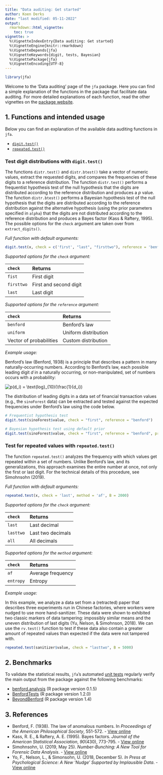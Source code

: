 ```yaml
---
title: "Data auditing: Get started"
author: Koen Derks
date: "last modified: 05-11-2022"
output: 
  rmarkdown::html_vignette:
    toc: true
vignette: >
  %\VignetteIndexEntry{Data auditing: Get started}
  %\VignetteEngine{knitr::rmarkdown}
  %\VignetteDepends{jfa}
  %\VignetteKeywords{digit, tests, Bayesian}
  %\VignettePackage{jfa}
  %\VignetteEncoding{UTF-8}
---
```


```r
library(jfa)
```

Welcome to the 'Data auditing' page of the `jfa` package. Here you can find a simple explanation of the functions in the package that facilitate data auditing. For more detailed explanations of each function, read the other vignettes on the [package website](https://koenderks.github.io/jfa).

## 1. Functions and intended usage

Below you can find an explanation of the available data auditing functions in `jfa`.

- [`digit.test()`](#test-digit-distributions-with-digit-test)
- [`repeated.test()`](#test-for-repeated-values-with-repeated-test)

### Test digit distributions with `digit.test()`

The functions `distr.test()` and `distr.btest()` take a vector of numeric values, extract the requested digits, and compares the frequencies of these digits to a reference distribution. The function `distr.test()` performs a frequentist hypothesis test of the null hypothesis that the digits are distributed according to the reference distribution and produces a *p* value. The function `distr.btest()` performs a Bayesian hypothesis test of the null hypothesis that the digits are distributed according to the reference distribution against the alternative hypothesis (using the prior parameters specified in `alpha`) that the digits are not distributed according to the reference distribution and produces a Bayes factor (Kass & Raftery, 1995). The possible options for the `check` argument are taken over from `extract_digits()`.

*Full function with default arguments:*

```r
digit.test(x, check = c('first', "last", "firsttwo"), reference = 'benford', prior = FALSE)
```

*Supported options for the `check` argument:*

| `check` | Returns |
| :----------- | :----------- |
| `fist` | First digit |
| `firsttwo` | First and second digit |
| `last` | Last digit |

*Supported options for the `reference` argument:*

| `check` | Returns |
| :----------- | :----------- |
| `benford` | Benford's law |
| `uniform` | Uniform distribution |
| Vector of probabilities | Custom distribution |

*Example usage:*

Benford’s law (Benford, 1938) is a principle that describes a pattern in many naturally-occurring numbers. According to Benford's law, each possible leading digit *d* in a naturally occurring, or non-manipulated, set of numbers occurs with a probability:

<img src="https://latex.codecogs.com/svg.image?p(d_i)&space;=&space;\text{log}_{10}(1&space;+&space;\frac{1}{d_i})" title="p(d_i) = \text{log}_{10}(\frac{1}{d_i})" />

The distribution of leading digits in a data set of financial transaction values (e.g., the `sinoForest` data) can be extracted and tested against the expected frequencies under Benford's law using the code below.

```r
# Frequentist hypothesis test
digit.test(sinoForest$value, check = "first", reference = "benford")

# Bayesian hypothesis test using default prior
digit.test(sinoForest$value, check = "first", reference = "benford", prior = TRUE)
```

### Test for repeated values with `repeated.test()`

The function `repeated.test()` analyzes the frequency with which values get repeated within a set of numbers. Unlike Benford's law, and its generalizations, this approach examines the entire number at once, not only the first or last digit. For the technical details of this procedure, see Simohnsohn (2019).

*Full function with default arguments:*

```r
repeated.test(x, check = 'last', method = 'af', B = 2000)
```

*Supported options for the `check` argument:*

| `check` | Returns |
| :----------- | :----------- |
| `last` | Last decimal |
| `lasttwo` | Last two decimals |
| `all` | All decimals |

*Supported options for the `method` argument:*

| `check` | Returns |
| :----------- | :----------- |
| `af` | Average frequency |
| `entropy` | Entropy |

*Example usage:*

In this example, we analyze a data set from a (retracted) paper that describes three experiments run in Chinese factories, where workers were nudged to use more hand-sanitizer. These data were shown to exhibited two classic markers of data tampering: impossibly similar means and the uneven distribution of last digits (Yu, Nelson, & Simohnson, 2018). We can use the `rv.test()` function to test if these data also contain a greater amount of repeated values than expected if the data were not tampered with.

```r
repeated.test(sanitizer$value, check = "lasttwo", B = 5000)
```

## 2. Benchmarks

To validate the statistical results, `jfa`'s automated [unit tests](https://github.com/koenderks/jfa/tree/development/tests/testthat) regularly verify the main output from the package against the following benchmarks:

- [benford.analysis](https://cran.r-project.org/package=benford.analysis) (R package version 0.1.5)
- [BenfordTests](https://cran.r-project.org/package=BenfordTests) (R package version 1.2.0)
- [BeyondBenford](https://cran.r-project.org/package=BeyondBenford) (R package version 1.4)

## 3. References

- Benford, F. (1938). The law of anomalous numbers. In *Proceedings of the American Philosophical Society*, 551-572. - [View online](https://www.jstor.org/stable/984802)
- Kass, R. E., & Raftery, A. E. (1995). Bayes factors. *Journal of the American Statistical Association*, *90*(430), 773-795. - [View online](https://www.tandfonline.com/doi/abs/10.1080/01621459.1995.10476572)
- Simohnsohn, U. (2019, May 25). *Number-Bunching: A New Tool for Forensic Data Analysis*. - [View online](https://datacolada.org/77)
- Yo, F., Nelson, L., & Simonsohn, U. (2018, December 5). *In Press at Psychological Science: A New 'Nudge' Supported by Implausible Data*. - [View online](https://datacolada.org/74)
